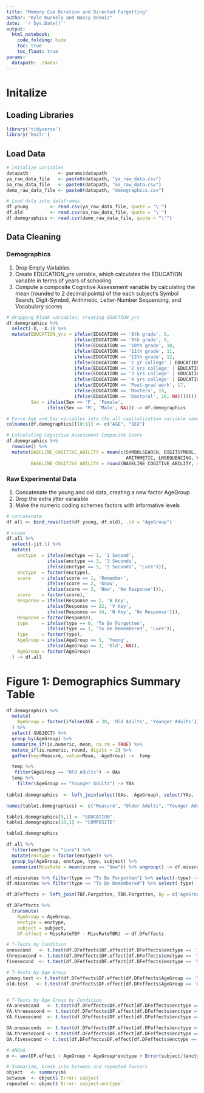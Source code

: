 ```yaml
---
title: "Memory Cue Duration and Directed Forgetting"
author: "Kyle Kurkela and Nancy Dennis"
date: '`r Sys.Date()`'
output: 
  html_notebook:
    code_folding: hide  
    toc: true
    toc_float: true
params:
  datapath: ./data/
---
```


# Initalize

## Loading Libraries

```r
library('tidyverse')
library('knitr')
```

## Load Data

```r
# Initalize variables
datapath           <- params$datapath
ya_raw_data_file   <- paste0(datapath, "ya_raw_data.csv")
oa_raw_data_file   <- paste0(datapath, "oa_raw_data.csv")
demo_raw_data_file <- paste0(datapath, "demographics.csv")

# Load data into dataframes
df.young        <- read.csv(ya_raw_data_file, quote = "\'")
df.old          <- read.csv(oa_raw_data_file, quote = "\'")
df.demographics <- read.csv(demo_raw_data_file, quote = "\'")
```

## Data Cleaning

### Demographics

1. Drop Empty Variables  
2. Create EDUCATION_yrs variable, which calculates the EDUCATION variable in terms of years of schooling  
3. Compute a composite Cognitive Assessment variable by calculating the mean (rounded to 2 decimal points) of the each subject's Symbol Search, Digit-Symbol, Arithmetic, Letter-Number Sequencing, and Vocabulary scores 

```r
# dropping blank variables; creating EDUCTION_yrs
df.demographics %>%
  select(-X, -X.1) %>%
  mutate(EDUCATION_yrs = ifelse(EDUCATION == '8th grade', 8,
                         ifelse(EDUCATION == '9th grade', 9, 
                         ifelse(EDUCATION == '10th grade', 10,
                         ifelse(EDUCATION == '11th grade', 11,
                         ifelse(EDUCATION == '12th grade', 12,
                         ifelse(EDUCATION == '1 yr college' | EDUCATION == '1 Year college' | EDUCATION == '1 year college', 13,
                         ifelse(EDUCATION == '2 yrs college' | EDUCATION == '2 Years college' | EDUCATION == '2 years college', 14,
                         ifelse(EDUCATION == '3 yrs college' | EDUCATION == '3 Years college' | EDUCATION == '3 years college', 15,
                         ifelse(EDUCATION == '4 yrs college' | EDUCATION == '4 Years college' | EDUCATION == '4 years college', 16,
                         ifelse(EDUCATION == 'Post-grad work', 17,
                         ifelse(EDUCATION == 'Masters', 18,
                         ifelse(EDUCATION == 'Doctoral', 20, NA)))))))))))),
         Sex = ifelse(Sex == 'F', 'Female', 
               ifelse(Sex == 'M', 'Male', NA))) -> df.demographics 

# Force Age and Sex variables into the all capitalization variable name convention
colnames(df.demographics)[10:11] <- c("AGE", "SEX")

# Calculating Cognitive Assessment Composite Score
df.demographics %>%
  rowwise() %>%
  mutate(BASELINE_COGITIVE_ABILITY = mean(c(SYMBOLSEARCH, DIGITSYMBOL, DIGITSPAN, 
                                            ARITHMETIC, LNSEQUENCING, VOCAB), na.rm = TRUE),
         BASELINE_COGITIVE_ABILITY = round(BASELINE_COGITIVE_ABILITY, digits = 2)) -> df.demographics
```

### Raw Experimental Data

1. Concatenate the young and old data, creating a new factor AgeGroup  
2. Drop the extra jitter varaiable  
3. Make the numeric coding schemes factors with informative levels  

```r
# concatenate
df.all <- bind_rows(list(df.young, df.old), .id = "AgeGroup")

# clean
df.all %>%
  select(-jit.1) %>%
  mutate(
    enctype  = ifelse(enctype == 1, '1 Second',
               ifelse(enctype == 3, '3 Seconds', 
               ifelse(enctype == 5, '5 Seconds', 'Lure'))),
    enctype  = factor(enctype),
    score    = ifelse(score == 1, 'Remember',
               ifelse(score == 2, 'Know',
               ifelse(score == 3, 'New', 'No Response'))),
    score    = factor(score),
    Response = ifelse(Response == 2, 'B Key',
               ifelse(Response == 22, 'V Key',
               ifelse(Response == 14, 'N Key', 'No Response'))),
    Response = factor(Response),
    type     = ifelse(type == 0, 'To Be Forgotten', 
               ifelse(type == 1, 'To Be Remembered', 'Lure')),
    type     = factor(type),
    AgeGroup = ifelse(AgeGroup == 1, 'Young', 
               ifelse(AgeGroup == 2, 'Old', NA)),
    AgeGroup = factor(AgeGroup)
  ) -> df.all
```

# Figure 1: Demographics Summary Table

```r

df.demographics %>%
  mutate(
    AgeGroup = factor(ifelse(AGE > 30, 'Old Adults', 'Younger Adults'))
  ) %>%
  select(-SUBJECT) %>%
  group_by(AgeGroup) %>%
  summarize_if(is.numeric, mean, na.rm = TRUE) %>%
  mutate_if(is.numeric, round, digits = 2) %>%
  gather(key=Measure, value=Mean, -AgeGroup) ->  temp

  temp %>%
   filter(AgeGroup == "Old Adults") -> OAs
  temp %>%
    filter(AgeGroup == "Younger Adults") -> YAs
  
table1.demographics  <- left_join(select(OAs, -AgeGroup), select(YAs, -AgeGroup), by = c("Measure"), suffix = c("_OA", "_YA"), "-AgeGroup")

names(table1.demographics) <- c("Measure", "Older Adults", "Younger Adults")

table1.demographics[9,1] <- "EDUCATION"
table1.demographics[10,1] <- "COMPOSITE"

table1.demographics

```

```r

df.all %>%
  filter(enctype != "Lure") %>%
  mutate(enctype = factor(enctype)) %>%
  group_by(AgeGroup, enctype, type, subject) %>%
  summarize(MissRate = mean(score == "New")) %>% ungroup() -> df.missrates

df.missrates %>% filter(type == "To Be Forgotten") %>% select(-type) -> TBF.Forgotten
df.missrates %>% filter(type == "To Be Remembered") %>% select(-type) -> TBR.Forgotten

df.DFeffects <- left_join(TBF.Forgotten, TBR.Forgotten, by = c('AgeGroup','enctype', 'subject'), suffix = c("TBF", "TBR"))

df.DFeffects %>%
  transmute(
    AgeGroup = AgeGroup,
    enctype = enctype,
    subject = subject,
    DF.effect = MissRateTBF - MissRateTBR) -> df.DFeffects

# T-Tests by Condition
onesecond   <- t.test(df.DFeffects$DF.effect[df.DFeffects$enctype == '1 Second'], mu = 0)
threesecond <- t.test(df.DFeffects$DF.effect[df.DFeffects$enctype == '3 Seconds'], mu = 0)
fivesecond  <- t.test(df.DFeffects$DF.effect[df.DFeffects$enctype == '5 Seconds'], mu = 0)

# T-Tests by Age Group
young.test <- t.test(df.DFeffects$DF.effect[df.DFeffects$AgeGroup == 'Young'], mu = 0)
old.test   <- t.test(df.DFeffects$DF.effect[df.DFeffects$AgeGroup == 'Old'], mu = 0)


# T-Tests by Age Group by Condition
YA.onesecond   <- t.test(df.DFeffects$DF.effect[df.DFeffects$enctype == '1 Second' & df.DFeffects$AgeGroup == 'Young'], mu = 0)
YA.threesecond <- t.test(df.DFeffects$DF.effect[df.DFeffects$enctype == '3 Seconds' & df.DFeffects$AgeGroup == 'Young'], mu = 0)
YA.fivesecond  <- t.test(df.DFeffects$DF.effect[df.DFeffects$enctype == '5 Seconds' & df.DFeffects$AgeGroup == 'Young'], mu = 0)

OA.oneseconds  <- t.test(df.DFeffects$DF.effect[df.DFeffects$enctype == '1 Second' & df.DFeffects$AgeGroup == 'Old'], mu = 0)
OA.threesecond <- t.test(df.DFeffects$DF.effect[df.DFeffects$enctype == '3 Seconds' & df.DFeffects$AgeGroup == 'Old'], mu = 0)
OA.fivesecond <- t.test(df.DFeffects$DF.effect[df.DFeffects$enctype == '5 Seconds' & df.DFeffects$AgeGroup == 'Old'], mu = 0)

```

```r

# ANOVA
m <- aov(DF.effect ~ AgeGroup + AgeGroup*enctype + Error(subject/(enctype)), data = df.DFeffects)

# Summarize, break into between and repeated factors
object   <- summary(m)
between  <- object$`Error: subject`
repeated <- object$`Error: subject:enctype`

```

